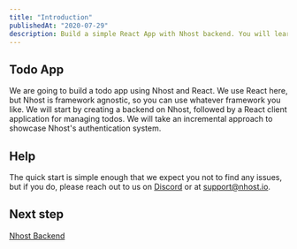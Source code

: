 ```yaml
---
title: "Introduction"
publishedAt: "2020-07-29"
description: Build a simple React App with Nhost backend. You will learn how to create tables, CRUD data with GraphQL and use authentication.
---
```



<YouTube />

## Todo App

We are going to build a todo app using Nhost and React. We use React here, but Nhost is framework agnostic, so you can use whatever framework you like.
We will start by creating a backend on Nhost, followed by a React client application for managing todos. We will take an incremental approach to showcase Nhost's authentication system.

## Help

The quick start is simple enough that we expect you not to find any issues, but if you do, please reach out to us on [Discord](https://discord.gg/SZnpVck) or at support@nhost.io.

## Next step

[Nhost Backend](/quick-start/nhost-backend)
